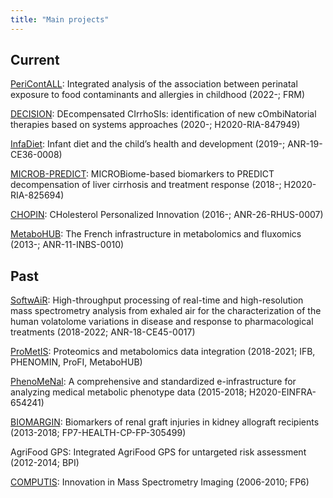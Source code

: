 ```yaml
---
title: "Main projects"
---
```


## Current

[PeriContALL](https://www.frm.org/recherches-environnement-et-sante/pollution-environnementale/quels-liens-entre-alimentation-perinatale-et-allergies-pendant-enfance): Integrated analysis of the association between perinatal exposure to food contaminants and allergies in childhood (2022-; FRM)

[DECISION](https://decision-for-liver.eu/): DEcompensated CIrrhoSIs: identification of new cOmbiNatorial therapies based on systems approaches (2020-; H2020-RIA-847949)

[InfaDiet](https://anr.fr/Project-ANR-19-CE36-0008): Infant diet and the child's health and development (2019-; ANR-19-CE36-0008)

[MICROB-PREDICT](https://microb-predict.eu/): MICROBiome-based biomarkers to PREDICT decompensation of liver cirrhosis and treatment response (2018-; H2020-RIA-825694)

[CHOPIN](http://rhuchopin.fr): CHolesterol Personalized Innovation (2016-; ANR-26-RHUS-0007)

[MetaboHUB](http://www.metabohub.fr/en): The French infrastructure in metabolomics and fluxomics (2013-; ANR-11-INBS-0010)

## Past

[SoftwAiR](https://anr.fr/Project-ANR-18-CE45-0017): High-throughput processing of real-time and high-resolution mass spectrometry analysis from exhaled air for the characterization of the human volatolome variations in disease and response to pharmacological treatments (2018-2022; ANR-18-CE45-0017)

[ProMetIS](https://www.france-bioinformatique.fr/en/integrative-bioinformatics/): Proteomics and metabolomics data integration (2018-2021; IFB, PHENOMIN, ProFI, MetaboHUB)

[PhenoMeNal](http://phenomenal-h2020.eu/home): A comprehensive and standardized e-infrastructure for analyzing medical metabolic phenotype data (2015-2018; H2020-EINFRA-654241)

[BIOMARGIN](https://cordis.europa.eu/project/id/305499): Biomarkers of renal graft injuries in kidney allograft recipients (2013-2018; FP7-HEALTH-CP-FP-305499)

AgriFood GPS: Integrated AgriFood GPS for untargeted risk assessment (2012-2014; BPI)

[COMPUTIS](https://www.computis.org/): Innovation in Mass Spectrometry Imaging (2006-2010; FP6)
